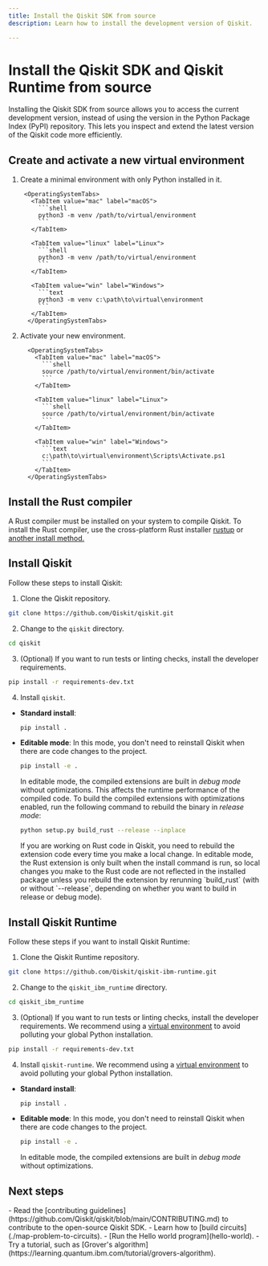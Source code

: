 ```yaml
---
title: Install the Qiskit SDK from source
description: Learn how to install the development version of Qiskit.

---
```

# Install the Qiskit SDK and Qiskit Runtime from source

Installing the Qiskit SDK from source allows you to access the current development version, instead of using the version in the Python Package Index (PyPI) repository. This lets you inspect and extend the latest version of the Qiskit code more efficiently. 

## Create and activate a new virtual environment

1. Create a minimal environment with only Python installed in it.

        <OperatingSystemTabs>
          <TabItem value="mac" label="macOS">
            ```shell
            python3 -m venv /path/to/virtual/environment
            ```
          </TabItem>

          <TabItem value="linux" label="Linux">
            ```shell
            python3 -m venv /path/to/virtual/environment
            ```
          </TabItem>

          <TabItem value="win" label="Windows">
            ```text
            python3 -m venv c:\path\to\virtual\environment
            ```
          </TabItem>
         </OperatingSystemTabs>

1. Activate your new environment.

         <OperatingSystemTabs>
           <TabItem value="mac" label="macOS">
             ```shell
             source /path/to/virtual/environment/bin/activate
             ```
           </TabItem>

           <TabItem value="linux" label="Linux">
             ```shell
             source /path/to/virtual/environment/bin/activate
             ```
           </TabItem>

           <TabItem value="win" label="Windows">
             ```text
             c:\path\to\virtual\environment\Scripts\Activate.ps1
             ```
           </TabItem>
         </OperatingSystemTabs>

## Install the Rust compiler

A Rust compiler must be installed on your system to compile Qiskit. To install the Rust compiler, use the cross-platform Rust installer [rustup](https://rustup.rs/) or [another install method.](https://forge.rust-lang.org/infra/other-installation-methods.html) 

## Install Qiskit

Follow these steps to install Qiskit:

1. Clone the Qiskit repository.

```bash
git clone https://github.com/Qiskit/qiskit.git
```

2. Change to the `qiskit` directory. 

```bash
cd qiskit
```

3. (Optional) If you want to run tests or linting checks, install the developer requirements.

```bash
pip install -r requirements-dev.txt
```

4. Install `qiskit`. 

  * **Standard install**: 

    ```bash
    pip install .
    ```

  * **Editable mode**: In this mode, you don't need to reinstall Qiskit when there are code changes to the project.

    ```bash
    pip install -e .
    ```

    In editable mode, the compiled extensions are built in _debug mode_ without optimizations. This affects the runtime performance of the compiled code. To build the compiled extensions with optimizations enabled, run the following command to rebuild the binary in _release mode_:

    ```bash
    python setup.py build_rust --release --inplace
    ```

    <Admonition type="note">
    If you are working on Rust code in Qiskit, you need to rebuild the extension code every time you make a local change. In editable mode, the Rust extension is only built when the install command is run, so local changes you make to the Rust code are not reflected in the installed package unless you rebuild the extension by rerunning `build_rust` (with or without `--release`, depending on whether you want to build in release or debug mode).
    </Admonition>

## Install Qiskit Runtime

Follow these steps if you want to install Qiskit Runtime:

1. Clone the Qiskit Runtime repository.

```bash
git clone https://github.com/Qiskit/qiskit-ibm-runtime.git
```

2. Change to the `qiskit_ibm_runtime` directory. 

```bash
cd qiskit_ibm_runtime
```

3. (Optional) If you want to run tests or linting checks, install the developer requirements. We recommend using a [virtual environment](https://docs.python.org/3/library/venv.html) to avoid polluting your global Python installation.

```bash
pip install -r requirements-dev.txt
```

4. Install `qiskit-runtime`. We recommend using a [virtual environment](https://docs.python.org/3/library/venv.html) to avoid polluting your global Python installation.

  * **Standard install**: 

    ```bash
    pip install .
    ```

  * **Editable mode**: In this mode, you don't need to reinstall Qiskit when there are code changes to the project.

    ```bash
    pip install -e .
    ```

    In editable mode, the compiled extensions are built in _debug mode_ without optimizations. 


## Next steps

<Admonition type="tip" title="Recommendations">
  - Read the [contributing guidelines](https://github.com/Qiskit/qiskit/blob/main/CONTRIBUTING.md) to contribute to the open-source Qiskit SDK.
  - Learn how to [build circuits](./map-problem-to-circuits).
  - [Run the Hello world program](hello-world).
  - Try a tutorial, such as [Grover's algorithm](https://learning.quantum.ibm.com/tutorial/grovers-algorithm).
</Admonition>